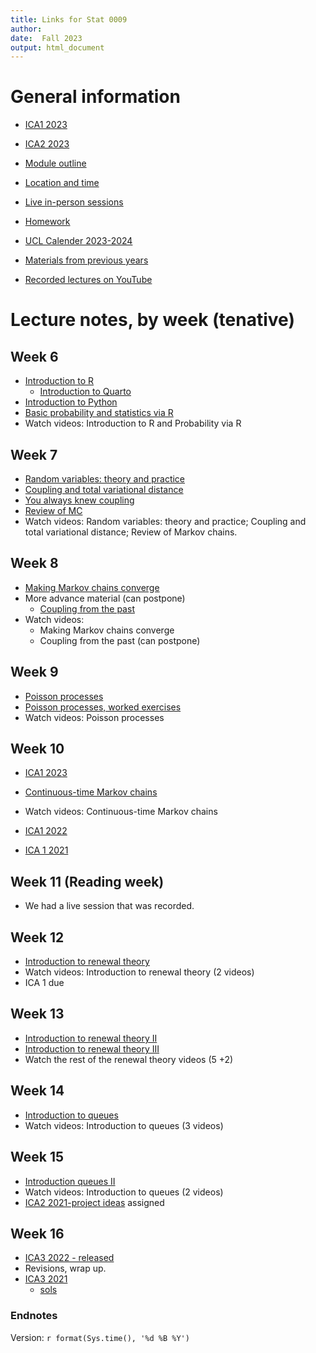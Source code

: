 ```yaml
---
title: Links for Stat 0009
author: 
date:  Fall 2023
output: html_document
---
```


# General information

* [ICA1 2023](https://tsoo-math.github.io/ucl4/2023-ica1-stat9-release.html)

* [ICA2 2023](https://tsoo-math.github.io/ucl4/2023-ica2-project.html)

* [Module outline](https://tsoo-math.github.io/ucl4/outline-stat9-2023.html)

* [Location and time](https://timetable.ucl.ac.uk/tt/moduleTimet.do?firstReq=Y&moduleId=STAT0009&acadYearFl=N)

* [Live in-person sessions](https://tsoo-math.github.io/ucl4/live-stat9-2023.html)

* [Homework](https://tsoo-math.github.io/ucl4/hw-stat9-2023.html)

* [UCL Calender 2023-2024](https://www.ucl.ac.uk/estates/sites/estates/files/ucl_academic_calendar_2023_2024.pdf)


*  [Materials from previous years](https://tsoo-math.github.io/ucl3/skeleton-stat9-2022.html)

*  [Recorded lectures on YouTube](https://tsoo-math.github.io/ucl2/YT.html)



# Lecture notes, by week (tenative)

## Week 6 

* [Introduction to R](https://tsoo-math.github.io/ucl/intro-R.html)
  * [Introduction to Quarto](https://tsoo-math.github.io/ucl3/quarto.html)
*  [Introduction to Python](https://nbviewer.jupyter.org/url/tsoo-math.github.io/ucl2/intro-to-python.ipynb/%3Fflush_cache%3Dtrue)
*  [Basic probability and statistics via R](https://tsoo-math.github.io/ucl/prob-viaR.html)
*  Watch videos: Introduction to R and Probability via R


## Week 7

*  [Random variables: theory and practice](https://tsoo-math.github.io/ucl/randomTP.html)
*  [Coupling and total variational distance](https://tsoo-math.github.io/ucl/TV-lec.html)
*  [You always knew coupling](https://tsoo-math.github.io/ucl/coupling-rev.html)
*  [Review of MC](https://tsoo-math.github.io/ucl/reviewMC.html)
*  Watch videos:  Random variables: theory and practice; Coupling and total variational distance; Review of Markov chains.



## Week 8

*  [Making Markov chains converge](https://tsoo-math.github.io/ucl/markov-c.html)
* More advance material (can postpone)
  *  [Coupling from the past](https://tsoo-math.github.io/ucl/coupling-from-past-lec.html)
*  Watch videos:  
    - Making Markov chains converge
    - Coupling from the past (can postpone)





## Week 9

*  [Poisson processes](https://tsoo-math.github.io/ucl/poisson.html)
*  [Poisson processes, worked exercises](https://tsoo-math.github.io/ucl/poisson-ex.worked.html)
*  Watch videos: Poisson processes





## Week 10

* [ICA1 2023](https://tsoo-math.github.io/ucl4/2023-ica1-stat9-release.html)
 

*  [Continuous-time Markov chains](https://tsoo-math.github.io/ucl/continuous-timeMC.html)
*  Watch videos:  Continuous-time Markov chains
* [ICA1 2022](https://tsoo-math.github.io/ucl3/2022-ica1-stat9-release.html)
* [ICA 1 2021](https://tsoo-math.github.io/ucl2/2021-ica1-stat9-release.html)



## Week 11 (Reading week)

* We had a live session that was recorded.


## Week 12

* [Introduction to renewal theory](https://tsoo-math.github.io/ucl/intro-renewal.html)
* Watch videos:  Introduction to renewal theory (2 videos)
* ICA 1 due 



## Week 13

* [Introduction to renewal theory II](https://tsoo-math.github.io/ucl/intro-renewaltwo.html)
* [Introduction to renewal theory III](https://tsoo-math.github.io/ucl/intro-renewalthree.html)
*  Watch the rest of the renewal theory videos (5 +2)



## Week 14

* [Introduction to queues](https://tsoo-math.github.io/ucl/intro-queues.html) 
* Watch videos: Introduction to queues (3 videos)

## Week 15

* [Introduction queues II](https://tsoo-math.github.io/ucl/intro-queuestwo.html)
* Watch videos:  Introduction to queues (2 videos)
* [ICA2 2021-project ideas](https://tsoo-math.github.io/ucl2/ICAproject-ideas-2021.html) assigned

## Week 16

* [ICA3 2022 - released](https://tsoo-math.github.io/ucl3/2022-ica3-stat9-release.html)
* Revisions, wrap up.
* [ICA3 2021](https://tsoo-math.github.io/ucl2/2021-ica3-stat9-release.html) 
  * [sols](https://tsoo-math.github.io/ucl3/2021-ica3-stat9.html)

### Endnotes

Version: `r format(Sys.time(), '%d %B %Y')`


<br>
<br>
<br>
